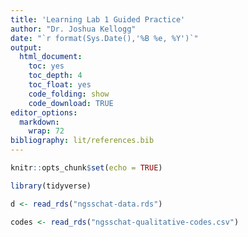 ```yaml
---
title: 'Learning Lab 1 Guided Practice'
author: "Dr. Joshua Kellogg"
date: "`r format(Sys.Date(),'%B %e, %Y')`"
output:
  html_document:
    toc: yes
    toc_depth: 4
    toc_float: yes
    code_folding: show
    code_download: TRUE
editor_options:
  markdown:
    wrap: 72
bibliography: lit/references.bib
---
```


```r
knitr::opts_chunk$set(echo = TRUE)
```

```r
library(tidyverse)

d <- read_rds("ngsschat-data.rds")

codes <- read_rds("ngsschat-qualitative-codes.csv")

```